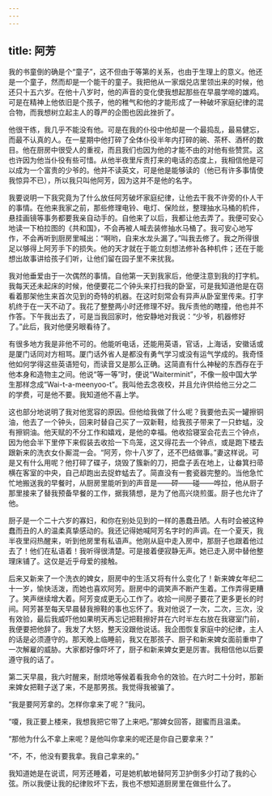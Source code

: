 ```yaml
---
---
---
```

title: 阿芳
---




我的书童倒的确是个“童子”，这不但由于等第的关系，也由于生理上的意义。他还是一个童子，然而却是一个能干的童子。我把他从一家烟兑店里领出来的时候，他还只十五六岁。在他十八岁时，他的声音的变化使我想起那些在早晨学啼的雄鸡。可是在精神上他依旧是个孩子，他的稚气和他的才能形成了一种破坏家庭纪律的混合物，而我想树立起主人的尊严的企图也因此挫折了。

他很干练，我几乎不能没有他。可是在我的仆役中他却是一个最捣乱，最易健忘，而最不认真的人。在一星期中他打碎了全体仆役半年内打碎的碗、茶杯、酒杯的数目。他在厨房中很受人的重视，而且我们也因为他的才能不由的对他有些赞赏。这也许因为他当仆役有些可惜。从他半夜里斥责打来的电话的态度上，我相信他是可以成为一个富贵的少爷的。他并不读英文，可是他是能够读的（他已有许多事情使我惊异不已），所以我只叫他阿芳，因为这并不是他的名字。

我要说明一下我究竟为了什么放任阿芳破坏家庭纪律，让他去干我不许旁的仆人干的事情。在他来我家之前，那些修理电铃、电灯、保险丝，整理抽水马桶的机件，悬挂画镜等事务都要我亲自动手的。自他来了以后，我都让他去弄了。我便可安心地读一下柏拉图的《共和国》，不会再被人喊去装修抽水马桶了。我可安心地写作，不会再听到厨房里喊出：“啊哟，自来水龙头漏了。”叫我去修了。我之所得很足以够得上阿芳手下的损失。他的天才就在于能立刻想法修补各种机件；还在于能想出故事讲给孩子们听，让他们留在园子里不来扰我。

我对他垂爱由于一次偶然的事情。自他第一天到我家后，他便注意到我的打字机。我每天还未起床的时候，他便要花二个钟头来打扫我的卧室，可是我知道他是在窃看着那架他生来首次见到的奇特的机器。在这时刻常会有异声从卧室里传来。打字机终于在一天不动了。我花了整整两小时还修理不好。我斥责他的瞎撞，他也并不作答。下午我出去了，可是当我回家时，他安静地对我说：“少爷，机器修好了。”此后，我对他便另眼看待了。

有很多地方我是非他不可的。他能听电话，还能用英语，官话，上海话，安徽话或是厦门话同对方相骂。厦门话外省人是都没有勇气学习或没有运气学成的。我奇怪他如何学得这些英语短句，而读音又是那么正确。这简直有什么神秘的东西存在于他本身和造物主之间。他说“等一等”时，便说“Waiterminit”，不像一般中国大学生那样念成“Wai-t-a-meenyoo-t”。我叫他去念夜校，并且允许供给他三分之二的学费，可是他不要。我知道他不喜上学。

这也部分地说明了我对他宽容的原因。但他给我做了什么呢？我要他去买一罐擦铜油，他去了一个钟头，回来时替自己买了一双新鞋，给我孩子带来了一只蚱蜢，没有擦铜油。他天赋的不分工作和嬉戏，是他的幸福。他收拾寝室会花去三个钟点，因为他会半下里停下来假装去收拾一下鸟笼，这又得花去一个钟点，或是跑下楼去跟新来的洗衣女仆厮混一会。“阿芳，你十八岁了，还不巴结做事。”妻这样说。可是又有什么用呢？他打碎了碟子，烧毁了簇新的刀，把盘子丢在地上，让畚箕扫帚横在客室的中央，自己却跑出去捉蚱蜢去了。简直没有一套瓷器完整的。当他急忙忙地搬送我的早餐时，从厨房里能听到的声音是——砰——碰——哗拉，他从厨子那里接来了替我预备早餐的工作，据我猜想，是为了他高兴烧煎蛋。厨子也允许了他。

厨子是一个二十六岁的寡妇，和你在别处见到的一样的愚蠢丑陋。人有时会被这种蠢而丑的人的温柔真挚感动的。我还记得她喊阿芳名字时的声调。在一个夏天，我半夜里闷热醒来，听到他房里有私语声。他刚从庭中走入房中，那厨子也跟着他过去了！他们在私语着！我听得很清楚。可是接着便寂静无声。她已走入房中替他整理床铺了。这仅是近乎母爱的接触。

后来又新来了一个洗衣的婢女，厨房中的生活又将有什么变化了！新来婢女年纪二十一岁，愉快活泼，而她也喜欢阿芳。厨房中的调笑声不断产生着。工作弄得更糟了。笑声继续增大着。阿芳变成更无心工作了。收拾一间房子要花了更多更长的时间。阿芳甚至每天早晨替我擦鞋的事也忘怀了。我对他说了一次，二次，三次，没有效验，最后我威吓他如果明天再忘记把鞋擦好并在六时半左右放在我寝室门前，我便要把他辞了。我发了大怒，整天没跟他说话。我企图恢复家庭中的纪律，主人的话是必须遵守的。那天晚上临睡前，我又在那孩子、厨子和新来婢女面前重申了一次解雇的威胁。大家都好像吓坏了，厨子和新来婢女更是厉害。我相信他以后要遵守我的话了。

第二天早晨，我六时醒来，耐烦地等候着看我命令的效验。在六时二十分时，那新来婢女把鞋子送了来，不是那男孩。我觉得我被骗了。

“我是要阿芳拿的。怎样你拿来了呢？”我问。

“嗄，我正要上楼来，我想我把它带了上来吧。”那婢女回答，甜蜜而且温柔。

“那他为什么不拿上来呢？是他叫你拿来的呢还是你自己要拿来？”

“不，不，他没有要我拿。我自己拿来的。”

我知道她是在说谎，阿芳还睡着，可是她机敏地替阿芳卫护倒多少打动了我的心弦。所以我便让我的纪律败坏下去，我也不想知道厨房里在做些什么了。